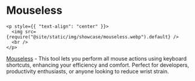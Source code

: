# Mouseless

```mdx-code-block
<p style={{ "text-align": "center" }}>
  <img src={require("@site/static/img/showcase/mouseless.webp").default} />
  <br />
</p>
```

[Mouseless](https://hangboss.github.io/mouseless/) - This tool lets you perform all mouse actions using keyboard shortcuts, enhancing your efficiency and comfort. Perfect for developers, productivity enthusiasts, or anyone looking to reduce wrist strain.
